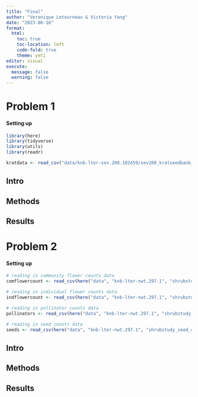 ```yaml
---
title: "Final"
author: "Veronique Letourneau & Victoria Yang"
date: "2023-06-16"
format:
  html:
    toc: true
    toc-location: left
    code-fold: true
    theme: yeti
editor: visual
execute:
  message: false
  warning: false
---
```


# Problem 1

#### Setting up

```r
library(here)
library(tidyverse)
library(utils)
library(readr)

```

```r
kratdata <- read_csv("data/knb-lter-sev.208.102459/sev208_kratseedbank_20120213.txt")
```

## Intro

## Methods

## Results

# Problem 2

#### Setting up

```r
# reading in community flower counts data
comflowercount <- read_csv(here("data", "knb-lter-nwt.297.1", "shrubstudy_community_flower_counts.ms.data.csv"))

# reading in individual flower counts data
indflowercount <- read_csv(here("data", "knb-lter-nwt.297.1", "shrubstudy_individual_flower_counts.ms.data.csv"))

# reading in pollinator counts data
pollinators <- read_csv(here("data", "knb-lter-nwt.297.1", "shrubstudy_pollinator.ms.data.csv"))

# reading in seed counts data
seeds <- read_csv(here("data", "knb-lter-nwt.297.1", "shrubstudy_seed_ctwt.ms.data.csv"))
```

## Intro

## Methods

## Results
